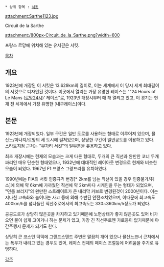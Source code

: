  * 상위 항목 : [[서킷]]

attachment:Sarthe1123.jpg

Circuit de la Sarthe

attachment:/800px-Circuit_de_la_Sarthe.png?width=600

프랑스 르망에 위치해 있는 유서깊은 서킷.

[[목차]]

== 개요 ==
1923년에 개장된 이 서킷은 13.629km의 길이로, 이는 세계에서 이 당시 세계 최대길이의 서킷으로 디자인된 것이다.
이곳에서 열리는 가장 유명한 레이스는 ""24 Hours of Le Mans ([[르망24시]])' 레이스"로, 1923년 개장시부터 매 해 열리고 있고, 이 경기는 현재 전 세계에서 가장 유명한 [내구레이스]이다.

== 본문 ==
1923년에 개장되었다. 일부 구간은 일반 도로를 사용하는 형태로 이루어져 있으며, 뮬산느/아나지/르망의 세 도시에 걸쳐있으며, 상당한 구간이 일반공도를 이용하고 있다. 스타트지점 근처는 "부가티 서킷"의 일부분을 유용하고 있다.

최초 개장시에는 현재의 모습과는 크게 다른 형태로, 두개의 큰 직선과 완만한 코너 두개짜리인 매우 단순한 형태였으나, 1932년에 대대적인 레이아웃 변경으로 현재와 비슷한 모습이 되었다. 1967년 F1 프랑스 그랑프리를 유치하였다. 

1990년에는 FIA의 서킷 인증규격 변경[* 2km를 넘는 직선이 있을 경우 인증불가/취소]에 의해 약 6km에 가까웠던 직선에 약 2km마다 시케인을 두는 형태가 되었으며, "던롭 브리지"의 완만한 스트레이트가 큰 내리막 커브로 변경된것이 2000년이다. 이는 지나친 고속화와 늘어나는 사고 등에 의해 수반된 안전조치였으며, 이때문에 최고속도 400km/h를 넘나들던 직선주로에서의 최고속도는 330~360km/h정도가 되었다.

공공도로가 상당히 많은곳을 차지하고 있기때문에 노면상태가 좋지 않은곳도 있어 비가 오면 물이 쉽게 고이거나 하는 문제가 있고, 가장 긴 직선주로엔 가로등이 없기때문에 야간주행시 문제가 되기도 한다.

상당히 큰 코스인 덕택에 그랜드스탠드 주변은 말끔히 개어 있으나 뮬산느코너 근처에서는 폭우가 내리고 있는 경우도 있어, 레이스 전체의 페이스 조절등에 어려움을 주기로 유명하다.


[[각주]]
